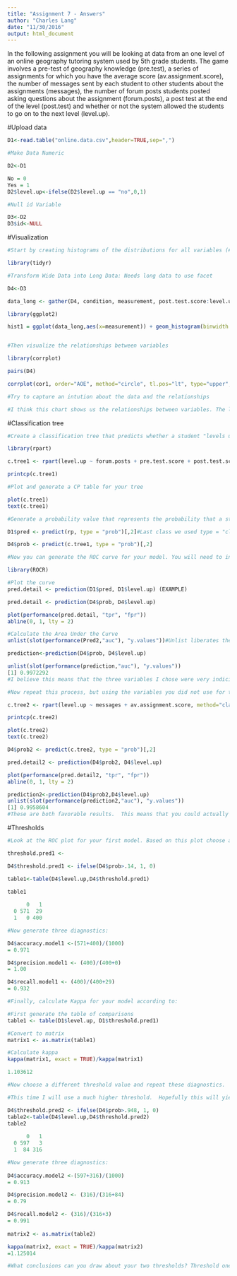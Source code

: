 ```yaml
---
title: "Assignment 7 - Answers"
author: "Charles Lang"
date: "11/30/2016"
output: html_document
---
```


In the following assignment you will be looking at data from an one level of an online geography tutoring system used by 5th grade students. The game involves a pre-test of geography knowledge (pre.test), a series of assignments for which you have the average score (av.assignment.score),  the number of messages sent by each student to other students about the assignments (messages), the number of forum posts students posted asking questions about the assignment (forum.posts), a post test at the end of the level (post.test) and whether or not the system allowed the students to go on to the next level (level.up).  

#Upload data
```r

D1<-read.table("online.data.csv",header=TRUE,sep=",")

#Make Data Numeric

D2<-D1

No = 0
Yes = 1
D2$level.up<-ifelse(D2$level.up == "no",0,1)

#Null id Variable

D3<-D2
D3$id<-NULL

```

#Visualization 
```r
#Start by creating histograms of the distributions for all variables (#HINT: look up "facet" in the ggplot documentation)

library(tidyr)

#Transform Wide Data into Long Data: Needs long data to use facet

D4<-D3

data_long <- gather(D4, condition, measurement, post.test.score:level.up, factor_key=TRUE)

library(ggplot2)

hist1 = ggplot(data_long,aes(x=measurement)) + geom_histogram(binwidth = 0.1) + facet_wrap(~condition, scales = "free")


#Then visualize the relationships between variables

library(corrplot)

pairs(D4)

corrplot(cor1, order="AOE", method="circle", tl.pos="lt", type="upper", tl.col="black", tl.cex=0.6, tl.srt=45, addCoef.col="black", addCoefasPercent = TRUE, sig.level=0.50, insig = "blank")

#Try to capture an intution about the data and the relationships

#I think this chart shows us the relationships between variables. The larger the number is to one another the closer the relationship.  Based on the graph assignment score is the most indicitive of leveling up, with post test score and messages coming in second and third place respectively.  This makes sense, if you score well on assignments you should level up, just as if you score well on a post test.  The messages may indicate that they are being used effectively to learn course content


```
#Classification tree
```r
#Create a classification tree that predicts whether a student "levels up" in the online course using three variables of your choice (As we did last time, set all controls to their minimums)

library(rpart)

c.tree1 <- rpart(level.up ~ forum.posts + pre.test.score + post.test.score, method="class" , data = D4, control=rpart.control(minsplit=1,minbucket=1,cp=0.001))

printcp(c.tree1)

#Plot and generate a CP table for your tree 

plot(c.tree1)
text(c.tree1)

#Generate a probability value that represents the probability that a student levels up based your classification tree 

D1$pred <- predict(rp, type = "prob")[,2]#Last class we used type = "class" which predicted the classification for us, this time we are using type = "prob" to see the probability that our classififcation is based on.

D4$prob <- predict(c.tree1, type = "prob")[,2]

#Now you can generate the ROC curve for your model. You will need to install the package ROCR to do this.

library(ROCR)

#Plot the curve
pred.detail <- prediction(D1$pred, D1$level.up) (EXAMPLE)

pred.detail <- prediction(D4$prob, D4$level.up) 

plot(performance(pred.detail, "tpr", "fpr"))
abline(0, 1, lty = 2)

#Calculate the Area Under the Curve
unlist(slot(performance(Pred2,"auc"), "y.values"))#Unlist liberates the AUC value from the "performance" object created by ROCR

prediction<-prediction(D4$prob, D4$level.up)

unlist(slot(performance(prediction,"auc"), "y.values"))
[1] 0.9972292
#I believe this means that the three variables I chose were very indicitive of leveling up (higher the auc the higher the accuracy), I predit that my auc value will be lower when I repeat the process.  

#Now repeat this process, but using the variables you did not use for the previous model and compare the plots & results of your two models. Which one do you think was the better model? Why?

c.tree2 <- rpart(level.up ~ messages + av.assignment.score, method="class" , data = D4, control=rpart.control(minsplit=1,minbucket=1,cp=0.001))

printcp(c.tree2)

plot(c.tree2)
text(c.tree2)

D4$prob2 <- predict(c.tree2, type = "prob")[,2]

pred.detail2 <- prediction(D4$prob2, D4$level.up) 

plot(performance(pred.detail2, "tpr", "fpr"))
abline(0, 1, lty = 2)

prediction2<-prediction(D4$prob2,D4$level.up)
unlist(slot(performance(prediction2,"auc"), "y.values"))
[1] 0.9958604
#These are both favorable results.  This means that you could actually use both, the results that I got in both are equivalent to what the medical field uses.  Although the first one has a higher auc, I'd honestly use both.  I think the auc values are high because I seperated them in a way that would make them this way.  What I mean is, if I would've chose the two variables that correlate (forum posts and pre test scores) the least to leveling up, I probably would have recieved a somewhat lower auc.  Although I do believe that the auc still would have been high.  Since my first model had a higher auc I would say that is the better model. 

```
#Thresholds
```r
#Look at the ROC plot for your first model. Based on this plot choose a probability threshold that balances capturing the most correct predictions against false positives. Then generate a new variable in your data set that classifies each student according to your chosen threshold.

threshold.pred1 <- 

D4$threshold.pred1 <- ifelse(D4$prob>.14, 1, 0)

table1<-table(D4$level.up,D4$threshold.pred1)

table1
   
      0   1
  0 571  29
  1   0 400

#Now generate three diagnostics:

D4$accuracy.model1 <-(571+400)/(1000)
= 0.971

D4$precision.model1 <- (400)/(400+0)
= 1.00

D4$recall.model1 <- (400)/(400+29)
= 0.932

#Finally, calculate Kappa for your model according to:

#First generate the table of comparisons
table1 <- table(D1$level.up, D1$threshold.pred1)

#Convert to matrix
matrix1 <- as.matrix(table1)

#Calculate kappa
kappa(matrix1, exact = TRUE)/kappa(matrix1)

1.103612

#Now choose a different threshold value and repeat these diagnostics. 

#This time I will use a much higher threshold.  Hopefully this will yield different results.  

D4$threshold.pred2 <- ifelse(D4$prob>.948, 1, 0)
table2<-table(D4$level.up,D4$threshold.pred2)
table2
   
      0   1
  0 597   3
  1  84 316

#Now generate three diagnostics:
  
D4$accuracy.model2 <-(597+316)/(1000)
= 0.913

D4$precision.model2 <- (316)/(316+84)
= 0.79

D4$recall.model2 <- (316)/(316+3)
= 0.991
  
matrix2 <- as.matrix(table2)

kappa(matrix2, exact = TRUE)/kappa(matrix2)
=1.125014

#What conclusions can you draw about your two thresholds? Threshold one used a small number (.14), whereas threshold two used a large number (.948).  Accuracy slightly decreased from threshold 1 to 2, but precision decreased by .21.  While recall experienced a slight gain.  I am unsure of what I can draw from Kappa, as it is greater than 1. I can say that Kappa slightly increased as a result of increasing the threshold, but that's about it.  To my understanding a Kappa grater than one is not the result you are looking for.  In general(kappa) the higher the better, but I am unsure how that plays in this context.  Maybe there is some kind of package I can use to get better results?  

```



